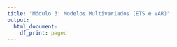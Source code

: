```yaml
---
title: "Módulo 3: Modelos Multivariados (ETS e VAR)"
output:
  html_document:
    df_print: paged
---
```


<br>
<br>
<br>